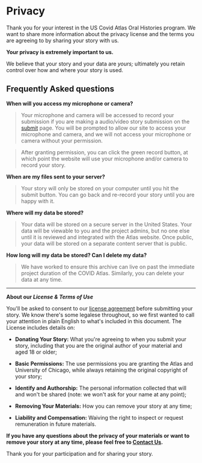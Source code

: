 
<Head>
    <link
        rel="stylesheet"
        href="https://fonts.googleapis.com/css?family=Kalam:wght@300&display=swap"
    />
</Head>

# Privacy

Thank you for your interest in the US Covid Atlas Oral Histories
program. We want to share more information about the privacy license and
the terms you are agreeing to by sharing your story with us.

**Your privacy is extremely important to us.**

We believe that your
story and your data are *yours;* ultimately you retain control over how
and where your story is used.

## Frequently Asked questions

**When will you access my microphone or camera?**

> Your microphone and camera will be accessed to record your submission if you are making a audio/video story submission on the [submit](/submit) page. You will be prompted to allow our site to access your microphone and camera, and we will not access your microphone or camera without your permission.

> After granting permission, you can click the green record button, at which point the website will use your microphone and/or camera to record your story.

**When are my files sent to your server?**

> Your story will only be stored on your computer until you hit the submit button. You can go back and re-record your story until you are happy with it. 

**Where will my data be stored?**

> Your data will be stored on a secure server in the United States. Your data will be viewable to you and the project admins, but no one else until it is reviewed and integrated with the Atlas website. Once public, your data will be stored on a separate content server that is public.

**How long will my data be stored? Can I delete my data?**

> We have worked to ensure this archive can live on past the immediate project duration of the COVID Atlas. Similarly, you can delete your data at any time.

---

**About our *License & Terms of Use***

You'll be asked to consent to our [license agreement](/license) before submitting your story.
We know there's some legalese throughout, so we first wanted to call
your attention in plain English to what's included in this document. The
License includes details on:

-   **Donating Your Story:** What you're agreeing to when you submit
    your story, including that you are the original author of your
    material and aged 18 or older;

-   **Basic Permissions:** The use permissions you are granting the
    Atlas and University of Chicago, while always
    retaining the original copyright of your story;

-   **Identify and Authorship:** The personal information collected that
    will and won't be shared (note: we won't ask for your name at any
    point);

-   **Removing Your Materials:** How you can remove your story at any
    time;

-   **Liability and Compensation:** Waiving the right to inspect or
    request remuneration in future materials.

**If you have any questions about the privacy of your materials or want
to remove your story at any time, please feel free to [Contact
Us](https://uscovidatlas.org/contact).**

Thank you for your participation and for sharing your story.

